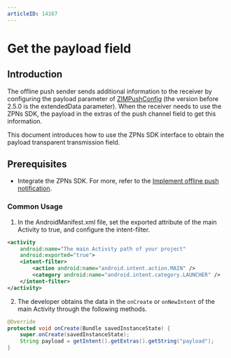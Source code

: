 ```yaml
---
articleID: 14167
---
```

# Get the payload field


## Introduction

The offline push sender sends additional information to the receiver by configuring the payload parameter of [ZIMPushConfig](@-ZIMPushConfig) (the version before 2.5.0 is the extendedData parameter). When the receiver needs to use the ZPNs SDK, the payload in the extras of the push channel field to get this information.

This document introduces how to use the ZPNs SDK interface to obtain the payload transparent transmission field.


<Content />


## Prerequisites

- Integrate the ZPNs SDK. For more, refer to the [Implement offline push notification](./Implement%20offline%20push%20notification.mdx).

### Common Usage

1. In the AndroidManifest.xml file, set the exported attribute of the main Activity to true, and configure the intent-filter.

```xml
<activity
    android:name="The main Activity path of your project"
    android:exported="true">
    <intent-filter>
        <action android:name="android.intent.action.MAIN" />
        <category android:name="android.intent.category.LAUNCHER" />
    </intent-filter>
</activity>
```

2. The developer obtains the data in the `onCreate` or `onNewIntent` of the main Activity through the following methods.

```java
@Override
protected void onCreate(Bundle savedInstanceState) {
    super.onCreate(savedInstanceState);
    String payload = getIntent().getExtras().getString("payload");
}
```
